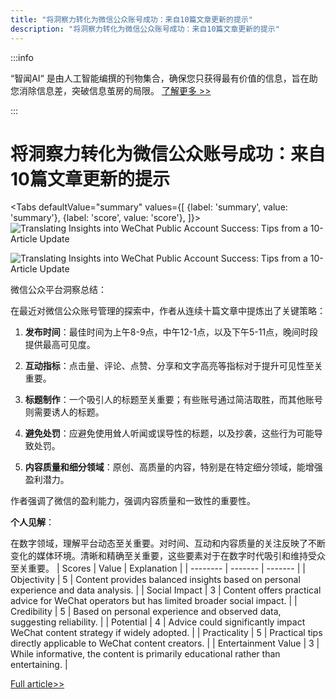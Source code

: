 ```yaml
---
title: "将洞察力转化为微信公众账号成功：来自10篇文章更新的提示"
description: "将洞察力转化为微信公众账号成功：来自10篇文章更新的提示"
---
```



:::info

“智闻AI“ 是由人工智能编撰的刊物集合，确保您只获得最有价值的信息，旨在助您消除信息差，突破信息茧房的局限。  [了解更多 >>](/)

:::

# 将洞察力转化为微信公众账号成功：来自10篇文章更新的提示


<Tabs
	defaultValue="summary"
	values={[
	{label: 'summary', value: 'summary'},
	{label: 'score', value: 'score'},
]}>
<TabItem value="summary">
<img
  src="https://image.informedainews.com/2024/06/06/To-Qr9-1717676071-0.jpg"
  alt="Translating Insights into WeChat Public Account Success: Tips from a 10-Article Update"
/>

<img
  src="https://image.informedainews.com/2024/06/06/To-KPR-1717676071-1.jpg"
  alt="Translating Insights into WeChat Public Account Success: Tips from a 10-Article Update"
/>



微信公众平台洞察总结：

在最近对微信公众账号管理的探索中，作者从连续十篇文章中提炼出了关键策略：

1. **发布时间**：最佳时间为上午8-9点，中午12-1点，以及下午5-11点，晚间时段提供最高可见度。

2. **互动指标**：点击量、评论、点赞、分享和文字高亮等指标对于提升可见性至关重要。

3. **标题制作**：一个吸引人的标题至关重要；有些账号通过简洁取胜，而其他账号则需要诱人的标题。

4. **避免处罚**：应避免使用耸人听闻或误导性的标题，以及抄袭，这些行为可能导致处罚。

5. **内容质量和细分领域**：原创、高质量的内容，特别是在特定细分领域，能增强盈利潜力。

作者强调了微信的盈利能力，强调内容质量和一致性的重要性。

**个人见解**：

在数字领域，理解平台动态至关重要。对时间、互动和内容质量的关注反映了不断变化的媒体环境。清晰和精确至关重要，这些要素对于在数字时代吸引和维持受众至关重要。
</TabItem>
<TabItem value="score">
	| Scores     | Value   | Explanation |
	| -------- | ------- | ------- |
	| Objectivity  | 5    | Content provides balanced insights based on personal experience and data analysis.    |
	| Social Impact | 3     | Content offers practical advice for WeChat operators but has limited broader social impact.    |
	| Credibility    | 5    | Based on personal experience and observed data, suggesting reliability.    |
	| Potential    | 4    | Advice could significantly impact WeChat content strategy if widely adopted.    |
	| Practicality    | 5    | Practical tips directly applicable to WeChat content creators.    |
	| Entertainment Value    | 3    | While informative, the content is primarily educational rather than entertaining.    |
</TabItem>
</Tabs>

[Full article>>](https://www.woshipm.com/operate/6066180.html)
